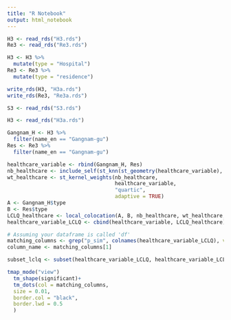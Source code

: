 ```yaml
---
title: "R Notebook"
output: html_notebook
---
```


```r
H3 <- read_rds("H3.rds")
Re3 <- read_rds("Re3.rds")
```

```r
H3 <- H3 %>%
  mutate(type = "Hospital")
Re3 <- Re3 %>%
  mutate(type = "residence")
```

```r
write_rds(H3, "H3a.rds")
write_rds(Re3, "Re3a.rds")
```

```r
S3 <- read_rds("S3.rds")
```

```r
H3 <- read_rds("H3a.rds")
```

```r
Gangnam_H <- H3 %>%
  filter(name_en == "Gangnam-gu")
Res <- Re3 %>%
  filter(name_en == "Gangnam-gu")
```

```r
healthcare_variable <- rbind(Gangnam_H, Res)
nb_healthcare <- include_self(st_knn(st_geometry(healthcare_variable), 6))
wt_healthcare <- st_kernel_weights(nb_healthcare, 
                                   healthcare_variable, 
                                   "quartic", 
                                   adaptive = TRUE)
A <- Gangnam_H$type
B <- Res$type
LCLQ_healthcare <- local_colocation(A, B, nb_healthcare, wt_healthcare, 49)
healthcare_variable_LCLQ <- cbind(healthcare_variable, LCLQ_healthcare)
```

```r
# Assuming your dataframe is called 'df'
matching_columns <- grep("p_sim", colnames(healthcare_variable_LCLQ), value = TRUE)
column_name <- matching_columns[1]
```

```r
subset_lclq <- subset(healthcare_variable_LCLQ, healthcare_variable_LCLQ[[column_name]] < 0.05)
```

```r
tmap_mode("view")
  tm_shape(significant)+ 
  tm_dots(col = matching_columns,
  size = 0.01,
  border.col = "black",
  border.lwd = 0.5
  )
```


